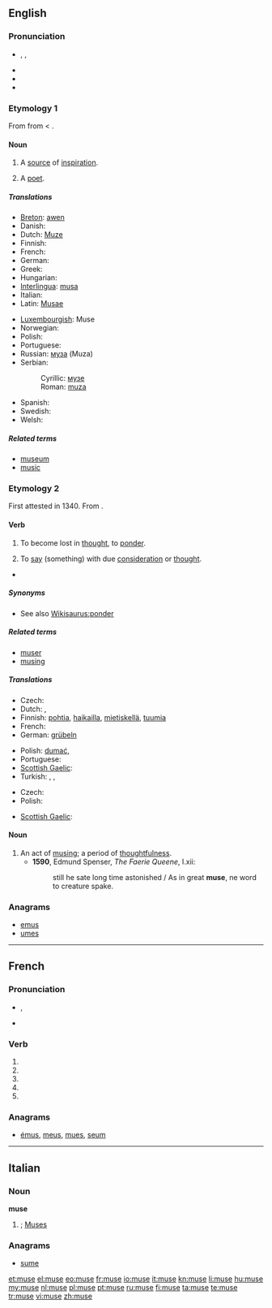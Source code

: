 {{also|Muse}}
{{also|musé}}
==English==
{{was wotd|2008|February|27}}
{{wikipedia|dab=muse (disambiguation)|muse}}

===Pronunciation===
* {{enPR|myo͞oz}}, {{IPA|/mjuːz/}}, {{SAMPA|/mju:z/}}
* {{audio|en-us-muse.ogg|Audio (US)}}
* {{homophones|mews}}
* {{rhymes|uːz}}

===Etymology 1===
From {{etyl|frm}} {{term|muse|lang=frm}} from {{etyl|la}} {{term|Musa|Mūsa|lang=la}} < {{etyl|grc}} {{term|Μοῦσα|lang=grc|sc=polytonic}}.

====Noun====
{{en-noun}}

# A [[source]] of [[inspiration]].
# {{archaic}} A [[poet]].

=====Translations=====
{{trans-top|a source of inspiration}}
* [[Breton]]: [[awen]] {{f}}
* Danish: {{t-|da|Muse}}
* Dutch: [[Muze]]
* Finnish: {{t-|fi|muusa}}
* French: {{t+|fr|Muse}}
* German: {{t+|de|Muse|f}}
* Greek: {{t+|el|μούσα|f|tr=moùsa}}
* Hungarian: {{t-|hu|múzsa}}
* [[Interlingua]]: [[musa]]
* Italian: {{t+|it|muse}}
* Latin: [[Musae]]
{{trans-mid}}
* [[Luxembourgish]]: Muse
* Norwegian: {{t-|no|muse}}
* Polish: {{t+|pl|muza|f}}
* Portuguese: {{t+|pt|musa|f}}
* Russian: [[муза]] {{f}} (Muza)
* Serbian:
*: Cyrillic: [[музе]]
*: Roman: [[muza]]
* Spanish: {{t+|es|musa|f}}
* Swedish: {{t-|sv|musa|c}}
* Welsh: {{t|cy|awen|f}}
{{trans-bottom}}

=====Related terms=====
* [[museum]]
* [[music]]

===Etymology 2===
First attested in 1340.  From {{etyl|fro}} {{term|muser|lang=fro}}.

====Verb====
{{en-verb|mus|ing}}

# {{intransitive}} To become lost in [[thought]], to [[ponder]].
# {{transitive}} To [[say]] (something) with due [[consideration]] or [[thought]].
* {{seeCites}}

=====Synonyms=====
* See also [[Wikisaurus:ponder]]

=====Related terms=====
* [[muser]]
* [[musing]]

=====Translations=====
{{trans-top|to become lost in thought}}
* Czech: {{t-|cs|dumat}}
* Dutch: {{t-|nl|mijmeren}}, {{t+|nl|nadenken}}
* Finnish: [[pohtia]], [[haikailla]], [[mietiskellä]], [[tuumia]]
* French: {{t+|fr|songer}}
* German: [[grübeln]]
{{trans-mid}}
* Polish: [[dumać]],
* Portuguese: {{t|pt|divagar}}
* [[Scottish Gaelic]]: {{t-|gd|meòraich|xs=Scottish Gaelic}}
* Turkish: {{t|tr|düşünceye dalmak}},  {{t|tr|derin derin düşünmek}},  {{t|tr|düşüncelere dalmak}}
{{trans-bottom}}

{{trans-top|to say with due consideration}}
* Czech: {{t-|cs|dumat}}
* Polish: {{t+|pl|zastanawiać się}}
{{trans-mid}}
* [[Scottish Gaelic]]: {{t-|gd|meòraich|xs=Scottish Gaelic}}
{{trans-bottom}}

====Noun====
{{en-noun}}

# An act of [[musing]]; a period of [[thoughtfulness]].
#* '''1590''', Edmund Spenser, ''The Faerie Queene'', I.xii:
#*: still he sate long time astonished / As in great '''muse''', ne word to creature spake.

===Anagrams===
* [[emus#English|emus]]
* [[umes#English|umes]]

----

==French==

===Pronunciation===
* {{IPA|lang=fr|/myz/}}, {{X-SAMPA|/myz/|lang=fr}}
* {{homophones|musent|muses}}

===Verb===
{{fr-verb-form}}

# {{conjugation of|muser||1|s|pres|ind|lang=fr}}
# {{conjugation of|muser||3|s|pres|ind|lang=fr}}
# {{conjugation of|muser||1|s|pres|sub|lang=fr}}
# {{conjugation of|muser||1|s|pres|sub|lang=fr}}
# {{conjugation of|muser||2|s|imp|lang=fr}}

===Anagrams===
* [[émus#French|émus]], [[meus#French|meus]], [[mues#French|mues]], [[seum#French|seum]]

----

==Italian==

===Noun===
'''muse''' {{f}}

# {{plural of|musa|lang=it}}; [[Muses]]

===Anagrams===
* [[sume#Italian|sume]]

[[et:muse]]
[[el:muse]]
[[eo:muse]]
[[fr:muse]]
[[io:muse]]
[[it:muse]]
[[kn:muse]]
[[li:muse]]
[[hu:muse]]
[[my:muse]]
[[nl:muse]]
[[pl:muse]]
[[pt:muse]]
[[ru:muse]]
[[fi:muse]]
[[ta:muse]]
[[te:muse]]
[[tr:muse]]
[[vi:muse]]
[[zh:muse]]